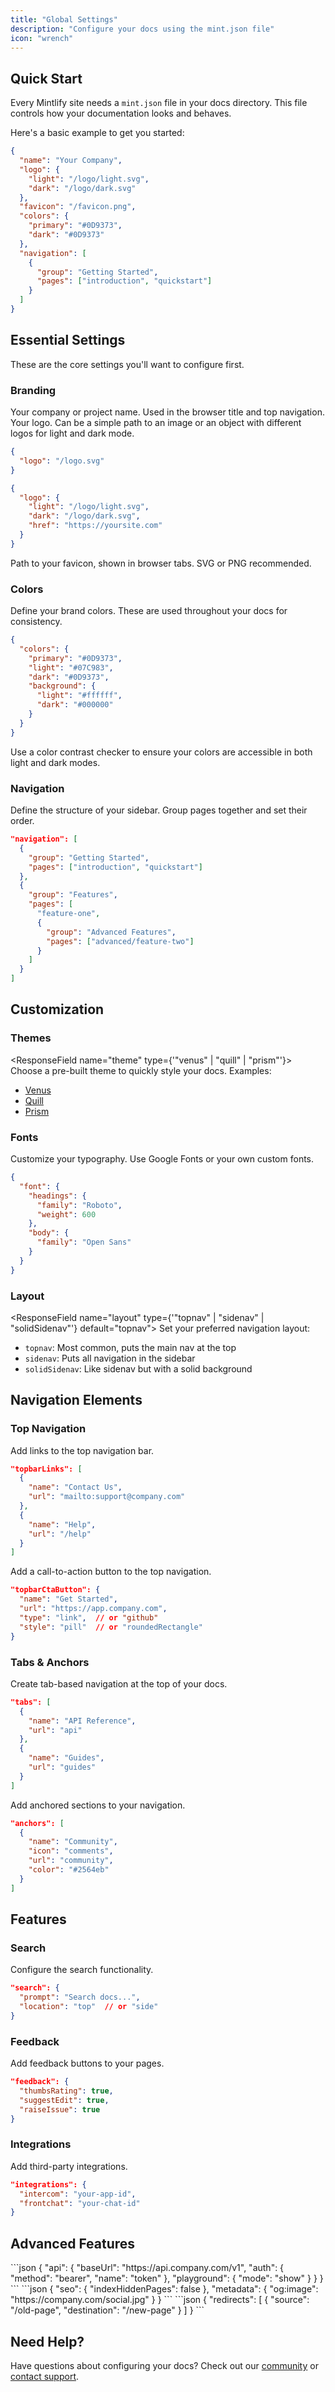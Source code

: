 ```yaml
---
title: "Global Settings"
description: "Configure your docs using the mint.json file"
icon: "wrench"
---
```


## Quick Start

Every Mintlify site needs a `mint.json` file in your docs directory. This file controls how your documentation looks and behaves.

Here's a basic example to get you started:

```json Basic mint.json
{
  "name": "Your Company",
  "logo": {
    "light": "/logo/light.svg",
    "dark": "/logo/dark.svg"
  },
  "favicon": "/favicon.png",
  "colors": {
    "primary": "#0D9373",
    "dark": "#0D9373"
  },
  "navigation": [
    {
      "group": "Getting Started",
      "pages": ["introduction", "quickstart"]
    }
  ]
}
```

## Essential Settings

These are the core settings you'll want to configure first.

### Branding

<ResponseField name="name" type="string" required>
  Your company or project name. Used in the browser title and top navigation.
</ResponseField>

<ResponseField name="logo" type="Logo | string">
  Your logo. Can be a simple path to an image or an object with different logos for light and dark mode.

<CodeGroup>

```json Simple Logo
{
  "logo": "/logo.svg"
}
```

```json Light & Dark Mode
{
  "logo": {
    "light": "/logo/light.svg",
    "dark": "/logo/dark.svg",
    "href": "https://yoursite.com"
  }
}
```

</CodeGroup>
</ResponseField>

<ResponseField name="favicon" type="string">
  Path to your favicon, shown in browser tabs. SVG or PNG recommended.
</ResponseField>

### Colors

<ResponseField name="colors" type="Colors">
Define your brand colors. These are used throughout your docs for consistency.

```json
{
  "colors": {
    "primary": "#0D9373",
    "light": "#07C983",
    "dark": "#0D9373",
    "background": {
      "light": "#ffffff",
      "dark": "#000000"
    }
  }
}
```

Use a color contrast checker to ensure your colors are accessible in both light and dark modes.
</ResponseField>

### Navigation

<ResponseField name="navigation" type="Navigation[]" required>
  Define the structure of your sidebar. Group pages together and set their order.

```json
"navigation": [
  {
    "group": "Getting Started",
    "pages": ["introduction", "quickstart"]
  },
  {
    "group": "Features",
    "pages": [
      "feature-one",
      {
        "group": "Advanced Features",
        "pages": ["advanced/feature-two"]
      }
    ]
  }
]
```
</ResponseField>

## Customization

### Themes

<ResponseField name="theme" type={'"venus" | "quill" | "prism"'}>
  Choose a pre-built theme to quickly style your docs. Examples:
  - [Venus](https://starter-venus.mintlify.app)
  - [Quill](https://starter-quill.mintlify.app)
  - [Prism](https://starter-prism.mintlify.app)
</ResponseField>

### Fonts

<ResponseField name="font" type="FontConfig">
  Customize your typography. Use Google Fonts or your own custom fonts.

```json
{
  "font": {
    "headings": {
      "family": "Roboto",
      "weight": 600
    },
    "body": {
      "family": "Open Sans"
    }
  }
}
```
</ResponseField>

### Layout

<ResponseField name="layout" type={'"topnav" | "sidenav" | "solidSidenav"'} default="topnav">
  Set your preferred navigation layout:
  - `topnav`: Most common, puts the main nav at the top
  - `sidenav`: Puts all navigation in the sidebar
  - `solidSidenav`: Like sidenav but with a solid background
</ResponseField>

## Navigation Elements

### Top Navigation

<ResponseField name="topbarLinks" type="TopbarLink[]">
Add links to the top navigation bar.

```json
"topbarLinks": [
  {
    "name": "Contact Us",
    "url": "mailto:support@company.com"
  },
  {
    "name": "Help",
    "url": "/help"
  }
]
```
</ResponseField>

<ResponseField name="topbarCtaButton" type="CTA">
Add a call-to-action button to the top navigation.

```json
"topbarCtaButton": {
  "name": "Get Started",
  "url": "https://app.company.com",
  "type": "link",  // or "github"
  "style": "pill"  // or "roundedRectangle"
}
```
</ResponseField>

### Tabs & Anchors

<ResponseField name="tabs" type="Tab[]">
Create tab-based navigation at the top of your docs.

```json
"tabs": [
  {
    "name": "API Reference",
    "url": "api"
  },
  {
    "name": "Guides",
    "url": "guides"
  }
]
```
</ResponseField>

<ResponseField name="anchors" type="Anchor[]">
Add anchored sections to your navigation.

```json
"anchors": [
  {
    "name": "Community",
    "icon": "comments",
    "url": "community",
    "color": "#2564eb"
  }
]
```
</ResponseField>

## Features

### Search

<ResponseField name="search" type="SearchConfig">
Configure the search functionality.

```json
"search": {
  "prompt": "Search docs...",
  "location": "top"  // or "side"
}
```
</ResponseField>

### Feedback

<ResponseField name="feedback" type="FeedbackConfig">
Add feedback buttons to your pages.

```json
"feedback": {
  "thumbsRating": true,
  "suggestEdit": true,
  "raiseIssue": true
}
```
</ResponseField>

### Integrations

<ResponseField name="integrations" type="Integrations">
Add third-party integrations.

```json
"integrations": {
  "intercom": "your-app-id",
  "frontchat": "your-chat-id"
}
```
</ResponseField>

## Advanced Features

<Accordion title="API Configuration">
```json
{
  "api": {
    "baseUrl": "https://api.company.com/v1",
    "auth": {
      "method": "bearer",
      "name": "token"
    },
    "playground": {
      "mode": "show"
    }
  }
}
```
</Accordion>

<Accordion title="SEO Settings">
```json
{
  "seo": {
    "indexHiddenPages": false
  },
  "metadata": {
    "og:image": "https://company.com/social.jpg"
  }
}
```
</Accordion>

<Accordion title="Redirects">
```json
{
  "redirects": [
    {
      "source": "/old-page",
      "destination": "/new-page"
    }
  ]
}
```
</Accordion>

## Need Help?

Have questions about configuring your docs? Check out our [community](https://mintlify.com/community) or [contact support](mailto:support@mintlify.com).
